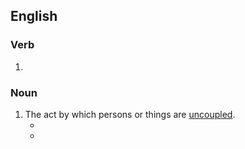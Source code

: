 ==English==

===Verb===
{{head|en|verb form}}

# {{present participle of|en|uncouple|nocat=1}}

===Noun===
{{en-noun}}

# The act by which persons or things are [[uncouple]]d.
#* {{quote-journal|en|year=1960|month=June|title=Talking of trains: The new Margam yard|journal=Trains Illustrated|page=323|text=It is the first British yard in which every activity of hump marshalling, except for the driving of the hump locomotive and the '''uncoupling''' and coupling of wagons, is fully automatic or drastically simplified by modern aids.}}
#* {{quote-journal|en|date=2022 January 12|author=Benedict le Vay|title=The heroes of Soham...|journal=RAIL|issue=948|page=42|text=This '''uncoupling''' done, Gimbert opened the regulator as Nightall climbed back onto the footplate, in order to pull the one burning wagon away from the rest of the bomb-laden train.}}